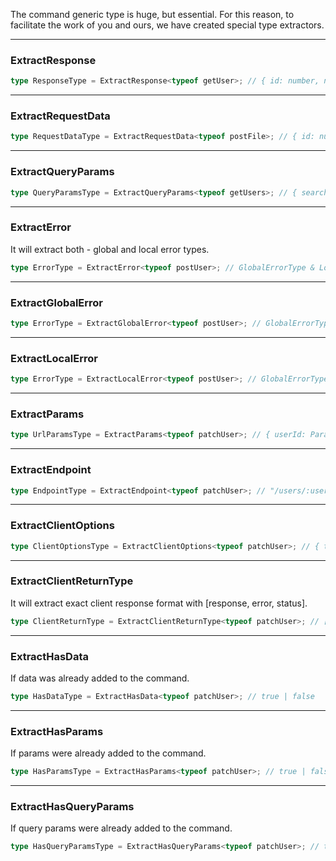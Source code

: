 The command generic type is huge, but essential. For this reason, to facilitate the work of you and ours, we have
created special type extractors.

---

### ExtractResponse

```ts
type ResponseType = ExtractResponse<typeof getUser>; // { id: number, name: string, email: string }
```

---

### ExtractRequestData

```ts
type RequestDataType = ExtractRequestData<typeof postFile>; // { id: number, file: string }
```

---

### ExtractQueryParams

```ts
type QueryParamsType = ExtractQueryParams<typeof getUsers>; // { search?: string, roles: "Admin" | "User" }
```

---

### ExtractError

It will extract both - global and local error types.

```ts
type ErrorType = ExtractError<typeof postUser>; // GlobalErrorType & LocalErrorType
```

---

### ExtractGlobalError

```ts
type ErrorType = ExtractGlobalError<typeof postUser>; // GlobalErrorType
```

---

### ExtractLocalError

```ts
type ErrorType = ExtractLocalError<typeof postUser>; // GlobalErrorType
```

---

### ExtractParams

```ts
type UrlParamsType = ExtractParams<typeof patchUser>; // { userId: ParamType }
```

---

### ExtractEndpoint

```ts
type EndpointType = ExtractEndpoint<typeof patchUser>; // "/users/:userId"
```

---

### ExtractClientOptions

```ts
type ClientOptionsType = ExtractClientOptions<typeof patchUser>; // { timeout?: number, ... }
```

---

### ExtractClientReturnType

It will extract exact client response format with [response, error, status].

```ts
type ClientReturnType = ExtractClientReturnType<typeof patchUser>; // [ResponseType, ErrorType, number]
```

---

### ExtractHasData

If data was already added to the command.

```ts
type HasDataType = ExtractHasData<typeof patchUser>; // true | false
```

---

### ExtractHasParams

If params were already added to the command.

```ts
type HasParamsType = ExtractHasParams<typeof patchUser>; // true | false
```

---

### ExtractHasQueryParams

If query params were already added to the command.

```ts
type HasQueryParamsType = ExtractHasQueryParams<typeof patchUser>; // true | false
```
